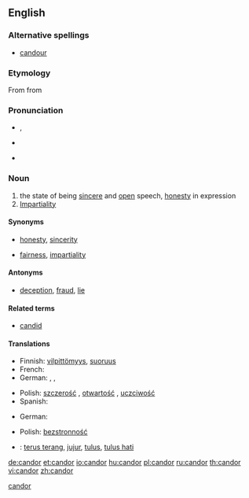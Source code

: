 {{was wotd|2008|March|12}}
{{also|candour}}<!--If you edit this entry, please also edit [[candour]] to ensure these two entries remain synchronized.-->[[Category:Synchronized entries|candor]]
==English==

===Alternative spellings===
* {{qualifier|mostly UK}} [[candour]]

===Etymology===
From {{etyl|la}} {{term|candor||brightness, whiteness|lang=la}} from {{term|candeo|candeō|I shine|lang=la}}

===Pronunciation===
* {{a|RP}} {{IPA|/ˈkæn.də/}}, {{SAMPA|/"k{n.d@/}}
* {{a|US}} {{IPA|/ˈkæn.dɚ/}}
* {{audio|en-us-candor.ogg|Audio (US)}}

===Noun===
{{en-noun|-}}

# the state of being [[sincere]] and [[open]] speech, [[honesty]] in expression
# [[impartiality|Impartiality]]

====Synonyms====
* {{sense|sincere and open speech}} [[honesty]], [[sincerity]]
* {{sense|impartiality}} [[fairness]], [[impartiality]]

====Antonyms====
* {{sense|sincere and open speech}} [[deception]], [[fraud]], [[lie]]

====Related terms====
* [[candid]]

====Translations====
{{trans-top|sincere and open speech, honesty in expression}}
* Finnish: [[vilpittömyys]], [[suoruus]]
* French: {{t+|fr|candeur|f}}
* German: {{t+|de|Aufrichtigkeit|f}}, {{t+|de|Freimut|m}}, {{t+|de|Redlichkeit|f}}
{{trans-mid}}
* Polish: [[szczerość]] {{f}}, [[otwartość]] {{f}}, [[uczciwość]] {{f}}
* Spanish: {{t-|es|candor}}
{{trans-bottom}}

{{trans-top|impartiality}}
* German: {{t+|de|Offenheit|f}}
{{trans-mid}}
* Polish: [[bezstronność]] {{f}}
{{trans-bottom}}

{{checktrans-top}}
{{trans-mid}}
* {{ttbc|Indonesian}}: [[terus terang]], [[jujur]], [[tulus]], [[tulus hati]]
{{trans-bottom}}

[[de:candor]]
[[et:candor]]
[[io:candor]]
[[hu:candor]]
[[pl:candor]]
[[ru:candor]]
[[th:candor]]
[[vi:candor]]
[[zh:candor]]